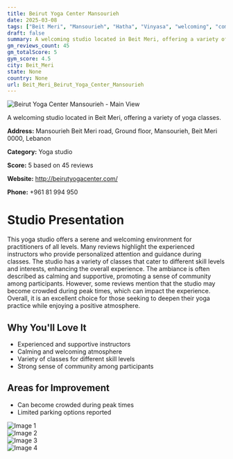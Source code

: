 ```yaml
---
title: Beirut Yoga Center Mansourieh
date: 2025-03-08
tags: ["Beit Meri", "Mansourieh", "Hatha", "Vinyasa", "welcoming", "community", "Beit Meri"]  
draft: false
summary: A welcoming studio located in Beit Meri, offering a variety of yoga classes.
gm_reviews_count: 45
gm_totalScore: 5
gym_score: 4.5
city: Beit_Meri
state: None
country: None
url: Beit_Meri_Beirut_Yoga_Center_Mansourieh
---
```


<div className="aspect-[16/9] relative my-8">
  <img 
    src="https://lh5.googleusercontent.com/p/AF1QipPKvA9a_v__1Viju8M7pGgfD21ec2XeGOZV2FXw=w1920-h1080-k-no"
    alt="Beirut Yoga Center Mansourieh - Main View"
    className="object-cover absolute inset-0 w-full h-full rounded-lg"
  />
</div>

A welcoming studio located in Beit Meri, offering a variety of yoga classes.

**Address:** Mansourieh Beit Meri road, Ground floor, Mansourieh, Beit Meri 0000, Lebanon

**Category:** Yoga studio

**Score:** 5 based on 45 reviews

**Website:** http://beirutyogacenter.com/

**Phone:** +961 81 994 950

# Studio Presentation

This yoga studio offers a serene and welcoming environment for practitioners of all levels. Many reviews highlight the experienced instructors who provide personalized attention and guidance during classes. The studio has a variety of classes that cater to different skill levels and interests, enhancing the overall experience. The ambiance is often described as calming and supportive, promoting a sense of community among participants. However, some reviews mention that the studio may become crowded during peak times, which can impact the experience. Overall, it is an excellent choice for those seeking to deepen their yoga practice while enjoying a positive atmosphere.


## Why You'll Love It

- Experienced and supportive instructors
- Calming and welcoming atmosphere
- Variety of classes for different skill levels
- Strong sense of community among participants

## Areas for Improvement

- Can become crowded during peak times
- Limited parking options reported

<div className="grid grid-cols-1 xl:grid-cols-2 gap-4 my-8">
<div className="aspect-[4/3] relative"><img src="https://lh3.googleusercontent.com/p/AF1QipMFkOGZlqgsbbSaLygP4MDMXtS31jlOwTvwldNu=w1920-h1080-k-no" alt="Image 1" className="object-cover absolute inset-0 w-full h-full rounded-lg" /></div>
<div className="aspect-[4/3] relative"><img src="https://lh5.googleusercontent.com/p/AF1QipMSiliA3Ob2lp6ePFKCVUk7BnBFiu7XOoaCUmnk=w1920-h1080-k-no" alt="Image 2" className="object-cover absolute inset-0 w-full h-full rounded-lg" /></div>
<div className="aspect-[4/3] relative"><img src="https://lh5.googleusercontent.com/p/AF1QipNt1MBHZwrESF2gl3f4WA2s1MkYTFDpkEyi_D3R=w1920-h1080-k-no" alt="Image 3" className="object-cover absolute inset-0 w-full h-full rounded-lg" /></div>
<div className="aspect-[4/3] relative"><img src="https://lh5.googleusercontent.com/p/AF1QipN2sa5v_38za604JHATcrQFHcayrOiM0o-hJbce=w1920-h1080-k-no" alt="Image 4" className="object-cover absolute inset-0 w-full h-full rounded-lg" /></div>
</div>